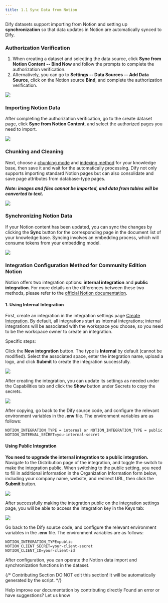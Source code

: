 ```yaml
---
title: 1.1 Sync Data from Notion
---
```


Dify datasets support importing from Notion and setting up **synchronization** so that data updates in Notion are automatically synced to Dify.

### Authorization Verification

1. When creating a dataset and selecting the data source, click **Sync from Notion Content -- Bind Now** and follow the prompts to complete the authorization verification.
2. Alternatively, you can go to **Settings -- Data Sources -- Add Data Source**, click on the Notion source **Bind**, and complete the authorization verification.

![](https://assets-docs.dify.ai/2024/12/f1d5bcdcfbd57407e0bce1597df4daad.png)

### Importing Notion Data

After completing the authorization verification, go to the create dataset page, click **Sync from Notion Content**, and select the authorized pages you need to import.

![](https://assets-docs.dify.ai/2025/04/f9199ff4747b5aaff563e226412723d0.png)

### Chunking and Cleaning

Next, choose a [chunking mode](sync-from-notion.md#chunking-and-cleaning) and [indexing method](../setting-indexing-methods.md) for your knowledge base, then save it and wait for the automatically processing. Dify not only supports importing standard Notion pages but can also consolidate and save page attributes from database-type pages.

_**Note: images and files cannot be imported, and data from tables will be converted to text.**_

![](https://assets-docs.dify.ai/2025/04/723f7782853698598726d09997383747.png)

### Synchronizing Notion Data

If your Notion content has been updated, you can sync the changes by clicking the **Sync** button for the corresponding page in the document list of your knowledge base. Syncing involves an embedding process, which will consume tokens from your embedding model.

![](https://assets-docs.dify.ai/2024/12/af7cabd98c3aac392819d9041cc408de.png)

### Integration Configuration Method for Community Edition Notion

Notion offers two integration options: **internal integration** and **public integration**. For more details on the differences between these two methods, please refer to the [official Notion documentation](https://developers.notion.com/docs/authorization).

#### 1. Using Internal Integration

First, create an integration in the integration settings page [Create Integration](https://www.notion.so/my-integrations). By default, all integrations start as internal integrations; internal integrations will be associated with the workspace you choose, so you need to be the workspace owner to create an integration.

Specific steps:

Click the **New integration** button. The type is **Internal** by default (cannot be modified). Select the associated space, enter the integration name, upload a logo, and click **Submit** to create the integration successfully.

![](https://assets-docs.dify.ai/2024/12/223a190a2e61e488fb821c5e3f0e9883.png)

After creating the integration, you can update its settings as needed under the Capabilities tab and click the **Show** button under Secrets to copy the secrets.

![](https://assets-docs.dify.ai/2024/12/83c1f1699ec4165b56ae8fea304d35f5.png)

After copying, go back to the Dify source code, and configure the relevant environment variables in the **.env** file. The environment variables are as follows:

```
NOTION_INTEGRATION_TYPE = internal or NOTION_INTEGRATION_TYPE = public
NOTION_INTERNAL_SECRET=you-internal-secret
```

#### **Using Public Integration**

**You need to upgrade the internal integration to a public integration.** Navigate to the Distribution page of the integration, and toggle the switch to make the integration public. When switching to the public setting, you need to fill in additional information in the Organization Information form below, including your company name, website, and redirect URL, then click the **Submit** button.

![](https://assets-docs.dify.ai/2024/12/c37759d54f8e72685e1cacffa23d2e9f.png)

After successfully making the integration public on the integration settings page, you will be able to access the integration key in the Keys tab:

![](https://assets-docs.dify.ai/2024/12/c4af8b95298c6b86d80406bec09c31e7.png)

Go back to the Dify source code, and configure the relevant environment variables in the **.env** file. The environment variables are as follows:

```
NOTION_INTEGRATION_TYPE=public
NOTION_CLIENT_SECRET=your-client-secret
NOTION_CLIENT_ID=your-client-id
```

After configuration, you can operate the Notion data import and synchronization functions in the dataset.

{/*
Contributing Section
DO NOT edit this section!
It will be automatically generated by the script.
*/}

<CardGroup cols="2">
    <Card
        title="Edit this page"
        icon="pen-to-square"
        href="https://github.com/langgenius/dify-docs-mintlify/edit/main/en/guides/knowledge-base/create-knowledge-and-upload-documents/import-content-data/sync-from-notion.mdx"
    >
        Help improve our documentation by contributing directly
    </Card>
    <Card
        title="Report an issue"
        icon="github"
        href="https://github.com/langgenius/dify-docs-mintlify/issues/new?title=Documentation%20Issue%3A%20from-not&body=%23%23%20Issue%20Description%0A%3C%21--%20Please%20briefly%20describe%20the%20issue%20you%20found%20--%3E%0A%0A%23%23%20Page%20Link%0Ahttps%3A%2F%2Fgithub.com%2Flanggenius%2Fdify-docs-mintlify%2Fblob%2Fmain%2Fen/guides/knowledge-base/create-knowledge-and-upload-documents/import-content-data%2Fsync-from-notion.mdx%0A%0A%23%23%20Suggested%20Changes%0A%3C%21--%20If%20you%20have%20specific%20suggestions%20for%20changes%2C%20please%20describe%20them%20here%20--%3E%0A%0A%3C%21--%20Thank%20you%20for%20helping%20improve%20our%20documentation%21%20--%3E"
    >
        Found an error or have suggestions? Let us know
    </Card>
</CardGroup>
